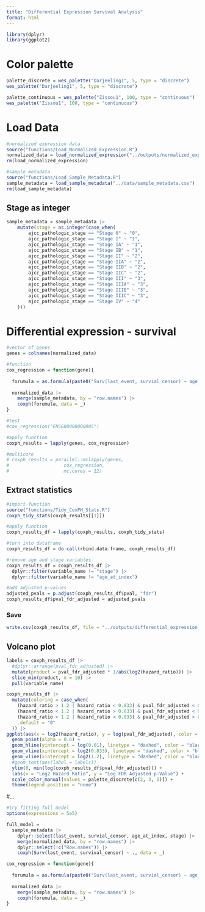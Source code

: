 ```yaml
---
title: "Differential Expression Survival Analysis"
format: html
---
```


```r

library(dplyr)
library(ggplot2)

```

# Color palette
```r

palette_discrete = wes_palette("Darjeeling1", 5, type = "discrete")
wes_palette("Darjeeling1", 5, type = "discrete")

palette_continuous = wes_palette("Zissou1", 100, type = "continuous")
wes_palette("Zissou1", 100, type = "continuous")

```


# Load Data
```r

#normalized expression data
source("functions/Load_Normalized_Expression.R")
normalized_data = load_normalized_expression("../outputs/normalized_expression.csv")
rm(load_normalized_expression)

#sample metadata
source("functions/Load_Sample_Metadata.R")
sample_metadata = load_sample_metadata("../data/sample_metadata.csv")
rm(load_sample_metadata)

```

## Stage as integer
```r

sample_metadata = sample_metadata |> 
    mutate(stage = as.integer(case_when(
        ajcc_pathologic_stage == "Stage 0" ~ "0",
        ajcc_pathologic_stage == "Stage I" ~ "1",
        ajcc_pathologic_stage == "Stage IA" ~ "1",
        ajcc_pathologic_stage == "Stage IB" ~ "1",
        ajcc_pathologic_stage == "Stage II" ~ "2",
        ajcc_pathologic_stage == "Stage IIA" ~ "2",
        ajcc_pathologic_stage == "Stage IIB" ~ "2",
        ajcc_pathologic_stage == "Stage IIC" ~ "2",
        ajcc_pathologic_stage == "Stage III" ~ "3",
        ajcc_pathologic_stage == "Stage IIIA" ~ "3",
        ajcc_pathologic_stage == "Stage IIIB" ~ "3",
        ajcc_pathologic_stage == "Stage IIIC" ~ "3",
        ajcc_pathologic_stage == "Stage IV" ~ "4"
    )))

```

# Differential expression - survival
```r

#vector of genes
genes = colnames(normalized_data)

#function
cox_regression = function(gene){
  
  forumula = as.formula(paste0("Surv(last_event, survial_censor) ~ age_at_index + stage + ", paste(gene)))
  
  normalized_data |> 
    merge(sample_metadata, by = "row.names") |> 
    coxph(forumula, data = _) 
}

#test
#cox_regression("ENSG00000000005")

#apply function
coxph_results = lapply(genes, cox_regression)

#multicore
# coxph_results = parallel::mclapply(genes, 
#                    cox_regression, 
#                    mc.cores = 12)


```

## Extract statistics
```r

#import function
source("functions/Tidy_CoxPH_Stats.R")
coxph_tidy_stats(coxph_results[[1]])

#apply function
coxph_results_df = lapply(coxph_results, coxph_tidy_stats)

#turn into dataframe
coxph_results_df = do.call(rbind.data.frame, coxph_results_df)

#remove age and stage variables
coxph_results_df = coxph_results_df |> 
  dplyr::filter(variable_name != "stage") |> 
  dplyr::filter(variable_name != "age_at_index") 

#add adjusted p-values
adjusted_pvals = p.adjust(coxph_results_df$pval, "fdr")
coxph_results_df$pval_fdr_adjusted = adjusted_pvals

```

### Save
```r

write.csv(coxph_results_df, file = "../outputs/differential_expression_survival.csv")

```


## Volcano plot 
```r

labels = coxph_results_df |> 
  #dplyr::arrange(pval_fdr_adjusted) |> 
  mutate(product = pval_fdr_adjusted * 1/abs(log2(hazard_ratio))) |> 
  slice_min(product, n = 10) |> 
  pull(variable_name)

coxph_results_df |> 
  mutate(coloring = case_when(
    (hazard_ratio > 1.2 | hazard_ratio < 0.833) & pval_fdr_adjusted < 0.01 ~ "2",
    (hazard_ratio < 1.2 | hazard_ratio > 0.833) & pval_fdr_adjusted < 0.01 ~ "1",
    (hazard_ratio > 1.2 | hazard_ratio < 0.833) & pval_fdr_adjusted > 0.01 ~ "1",
    .default = "0"
  )) |> 
ggplot(aes(x = log2(hazard_ratio), y = log(pval_fdr_adjusted), color = coloring)) +
  geom_point(alpha = 0.6) +
  geom_hline(yintercept = log(0.01), linetype = "dashed", color = "black") +
  geom_vline(xintercept = log2(0.833), linetype = "dashed", color = "black") +
  geom_vline(xintercept = log2(1.2), linetype = "dashed", color = "black") +
  #geom_text(aes(label = labels))
  ylim(0, min(log(coxph_results_df$pval_fdr_adjusted))) +
  labs(x = "Log2 Hazard Ratio", y = "Log FDR Adjusted p-Value") +
  scale_color_manual(values = palette_discrete[c(2, 3, 1)]) +
  theme(legend.position = "none")

```

#...


```r

#try fitting full model
options(expressions = 5e5)

full_model = 
  sample_metadata |> 
    dplyr::select(last_event, survial_censor, age_at_index, stage) |> 
    merge(normalized_data, by = "row.names") |> 
    dplyr::select(!c("Row.names")) |>
    coxph(Surv(last_event, survival_censor) ~ ., data = _) 

cox_regression = function(gene){
  
  forumula = as.formula(paste0("Surv(last_event, survial_censor) ~ age_at_index + stage + ", paste(gene)))
  
  normalized_data |> 
    merge(sample_metadata, by = "row.names") |> 
    coxph(forumula, data = _) 
}




```

